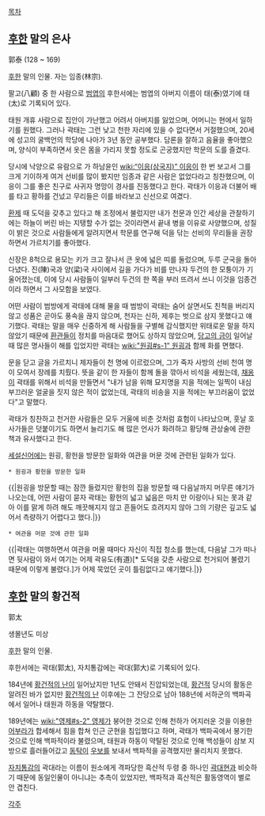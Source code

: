 [[목차]]
== [[후한]] 말의 은사 ==
郭泰
(128 ~ 169)

[[후한]] 말의 인물. 자는 임종(林宗).

팔고(八顧) 중 한 사람으로 [[범엽]]의 후한서에는 범엽의 아버지 이름이 태(泰)였기에 태(太)로 기록되어 있다.

태원 개휴 사람으로 집안이 가난했고 어려서 아버지를 잃었으며, 어머니는 현에서 일하기를 원했다. 그러나 곽태는 그런 낮고 천한 자리에 있을 수 없다면서 거절했으며, 20세에 성고의 굴백언의 학당에 나아가 3년 동안 공부했다. 담론을 잘하고 음율을 좋아했으며, 양식이 부족하면서 옷은 몸을 가리지 못할 정도로 곤궁했지만 학문의 도를 즐겼다.

당시에 낙양으로 유람으로 가 하남윤인 [[wiki:“이응(삼국지)” 이응]]이 한 번 보고서 그를 크게 기이하게 여겨 선비를 많이 봤지만 임종과 같은 사람은 없었다라고 칭찬했으며, 이응이 그를 좋은 친구로 사귀자 명망이 경사를 진동했다고 한다. 곽태가 이응과 더불어 배를 타고 황하를 건넜고 무리들은 이를 바라보고 신선으로 여겼다.

[[환제]] 때 도덕을 갖추고 있다고 해 조정에서 불렀지만 내가 천문과 인간 세상을 관찰하기에는 하늘이 버린 바는 지탱할 수가 없는 것이라면서 끝내 병을 이유로 사양했으며, 성질이 밝은 것으로 사람들에게 알려지면서 학문를 연구해 덕을 닦는 선비의 무리들을 권장하면서 가르치기를 좋아했다.

신장은 8척으로 용모는 키가 크고 잘나서 큰 옷에 넓은 띠를 둘렀으며, 두루 군국을 돌아다녔다. 진(陳)국과 양(梁)국 사이에서 길을 가다가 비를 만나자 두건의 한 모퉁이가 기울어졌는데, 이에 당시 사람들이 일부러 두건의 한 쪽을 부러 뜨려서 쓰니 이것을 임종건이라 하면서 그 사모함을 보였다.

어떤 사람이 범방에게 곽태에 대해 물을 때 범방이 곽태는 숨어 살면서도 친척을 버리지 않고 성품은 곧아도 풍속을 끊지 않으며, 천자는 신하, 제후는 벗으로 삼지 못했다고 얘기했다. 곽태는 말을 매우 신중하게 해 사람들을 구별해 감식했지만 위태로운 말을 하지 않았기 때문에 [[환관]]들이 정치를 마음대로 했어도 상하지 않았으며, [[당고의 금]]이 일어날 때 많은 명사들이 해를 입었지만 곽태는 [[wiki:"원굉#s-1" 원굉]]과 함께 화를 면했다.

문을 닫고 글을 가르치니 제자들이 천 명에 이르렀으며, 그가 죽자 사방의 선비 천여 명이 모여서 장례를 치뤘다. 뜻을 같이 한 자들이 함께 돌을 깎아서 비석을 세웠는데, [[채옹]]이 곽태를 위해서 비석을 만들면서 "내가 남을 위해 묘지명을 지을 적에는 일찍이 내심 부끄러운 얼굴을 짓지 않은 적이 없었는데, 곽태의 비송을 지을 적에는 부끄러움이 없었다"고 말했다.

곽태가 칭찬하고 천거한 사람들은 모두 거울에 비춘 것처럼 효험이 나타났으며, 훗날 호사가들은 덧붙이기도 하면서 늘리기도 해 많은 언사가 화려하고 황당해 관상술에 관한 책과 유사했다고 한다.

[[세설신어]]에는 원굉, 황헌을 방문한 일화와 여관을 머문 것에 관련된 일화가 있다.

 * 원굉과 황헌을 방문한 일화
{{|원굉을 방문할 때는 잠깐 들렀지만 황헌의 집을 방문할 때 다음날까지 머무른 얘기가 나오는데, 어떤 사람이 묻자 곽태는 황헌의 넓고 넓음은 마치 만 이랑이나 되는 못과 같아 이를 맑게 하려 해도 깨끗해지지 않고 흔들어도 흐려지지 않아 그의 기량은 깊고도 넓어서 측량하기 어렵다고 했다.|}}

 * 여관을 머문 것에 관한 일화
{{|곽태는 여행하면서 여관을 머물 때마다 자신이 직접 청소를 했는데, 다음날 그가 떠나면 뒷사람이 와서 여기는 어제 곽유도(有道)[* 도덕을 갖춘 사람으로 천거되어 불렸기 때문에 이렇게 불렸다.]가 어제 묵었던 곳이 틀림없다고 얘기했다.|}}

== [[후한]] 말의 황건적 ==
郭太

생몰년도 미상

[[후한]] 말의 인물.

후한서에는 곽태(郭太), 자치통감에는 곽대(郭大)로 기록되어 있다.

184년에 [[황건적의 난]]이 일어났지만 1년도 안돼서 진압되었는데, [[황건적]] 당시의 활동은 알려진 바가 없지만 [[황건적의 난]] 이후에는 그 잔당으로 남아 188년에 서하군의 백파곡에서 일어나 태원과 하동을 약탈했다.

189년에는 [[wiki:"영제#s-2" 영제]]가 붕어한 것으로 인해 천하가 어지러운 것을 이용한 [[어부라]]가 합세해서 힘을 합쳐 인근 군현을 침입했다고 하며, 곽태가 백파곡에서 봉기한 것으로 인해 백파적이라 불렸으며, 태원과 하동이 약탈된 것으로 인해 백성들이 삼보 지방으로 흘러들어갔고 [[동탁]]이 [[우보]]를 보내서 백파적을 공격했지만 물리치지 못했다.

[[자치통감]]의 곽대라는 이름이 원소에게 격파당한 흑산적 두령 중 하나인 [[곽대현]]과 비슷하기 때문에 동일인물이 아니냐는 추측이 있었지만, 백파적과 흑산적은 활동영역이 별로 안 겹친다. 

[[각주]]
